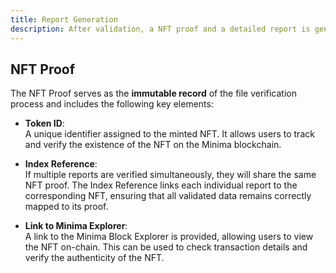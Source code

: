 ```yaml
---
title: Report Generation
description: After validation, a NFT proof and a detailed report is generated and made accessible to the user in the MiniDapp, it can be downloaded as a PDF.
---
```


## NFT Proof

The NFT Proof serves as the **immutable record** of the file verification process and includes the following key elements:

- **Token ID**:  
  A unique identifier assigned to the minted NFT. It allows users to track and verify the existence of the NFT on the Minima blockchain.

- **Index Reference**:  
  If multiple reports are verified simultaneously, they will share the same NFT proof. The Index Reference links each individual report to the corresponding NFT, ensuring that all validated data remains correctly mapped to its proof.

- **Link to Minima Explorer**:  
  A link to the Minima Block Explorer is provided, allowing users to view the NFT on-chain. This can be used to check transaction details and verify the authenticity of the NFT.
